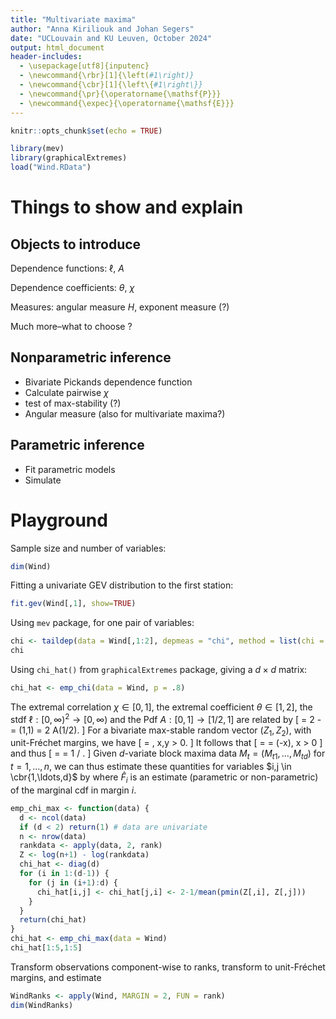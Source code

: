 ```yaml
---
title: "Multivariate maxima"
author: "Anna Kiriliouk and Johan Segers"
date: "UCLouvain and KU Leuven, October 2024"
output: html_document
header-includes:
  - \usepackage[utf8]{inputenc}
  - \newcommand{\rbr}[1]{\left(#1\right)}
  - \newcommand{\cbr}[1]{\left\{#1\right\}}
  - \newcommand{\pr}{\operatorname{\mathsf{P}}}
  - \newcommand{\expec}{\operatorname{\mathsf{E}}}
---
```


```r
knitr::opts_chunk$set(echo = TRUE)
```

```r
library(mev)
library(graphicalExtremes)
load("Wind.RData")
```

# Things to show and explain

## Objects to introduce

Dependence functions: $\ell$, $A$

Dependence coefficients: $\theta$, $\chi$

Measures: angular measure $H$, exponent measure (?)

Much more--what to choose \ldots?



## Nonparametric inference

- Bivariate Pickands dependence function
- Calculate pairwise $\chi$
- test of max-stability (?)
- Angular measure (also for multivariate maxima?)

## Parametric inference

- Fit parametric models
- Simulate


# Playground

Sample size and number of variables:

```r
dim(Wind)
```

Fitting a univariate GEV distribution to the first station:

```r
fit.gev(Wind[,1], show=TRUE)
```

Using `mev` package, for one pair of variables:

```r
chi <- taildep(data = Wind[,1:2], depmeas = "chi", method = list(chi = "emp"))
chi
```

Using `chi_hat()` from `graphicalExtremes` package, giving a $d \times d$ matrix:

```r
chi_hat <- emp_chi(data = Wind, p = .8)
```

The extremal correlation $\chi \in [0, 1]$, the extremal coefficient $\theta \in [1,2]$, the stdf $\ell : [0, \infty)^2 \to [0, \infty)$ and the Pdf $A : [0,1] \to [1/2,1]$ are related by
\[
  \chi = 2 - \theta \quad \text{and} \quad 
  \theta = \ell(1,1) = 2 A(1/2).
\]
For a bivariate max-stable random vector $(Z_1,Z_2)$, with unit-Fréchet margins, we have
\[
  \pr \rbr{ 1/Z_1 > x, 1/Z_2 > y }
  = \exp \cbr{ -(x+y) \, A \rbr{\frac{y}{x+y}}}, \qquad x,y > 0.
\]
It follows that
\[
  \pr \cbr{ 1/\max(Z_1,Z_2) > x } = \exp \cbr{-2x A(1/2)} = \exp(-\theta x), 
  \qquad x > 0
\]
and thus 
\[ 
  \expec \cbr{\min(1/Z_1,1/Z_2)} = \expec \cbr{1/\max(Z_1,Z_2)} = 1 / \theta. 
\]
Given $d$-variate block maxima data $M_t = (M_{t1},\ldots,M_{td})$ for $t = 1,\ldots,n$, we can thus estimate these quantities for variables $i,j \in \cbr{1,\ldots,d}$ by
\begin{align*}
  \hat{\chi}_{ij} &= 2 - \hat{\theta}_{ij} \\
  \frac{1}{\hat{\theta}_{ij}} 
  &= \frac{1}{n} \sum_{t=1}^n \min \cbr{ \hat{E}_{ti}, \hat{E}_{tj} }, \\
  \hat{E}_{ti} &= 1/\hat{Z}_{ti} = - \log \hat{F}_i(M_{ti}),
\end{align*}
where $\hat{F}_i$ is an estimate (parametric or non-parametric) of the marginal cdf in margin $i$.


```r
emp_chi_max <- function(data) {
  d <- ncol(data)
  if (d < 2) return(1) # data are univariate
  n <- nrow(data)
  rankdata <- apply(data, 2, rank)
  Z <- log(n+1) - log(rankdata)
  chi_hat <- diag(d)
  for (i in 1:(d-1)) {
    for (j in (i+1):d) {
      chi_hat[i,j] <- chi_hat[j,i] <- 2-1/mean(pmin(Z[,i], Z[,j]))
    }
  }
  return(chi_hat)
}
chi_hat <- emp_chi_max(data = Wind)
chi_hat[1:5,1:5]
```



Transform observations component-wise to ranks, transform to unit-Fréchet margins, and estimate 

```r
WindRanks <- apply(Wind, MARGIN = 2, FUN = rank)
dim(WindRanks)
```

